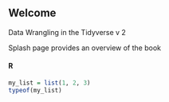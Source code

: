 ## Welcome {.unnumbered}

Data Wrangling in the Tidyverse v 2

Splash page provides an overview of the book



#### R

```r
my_list = list(1, 2, 3)
typeof(my_list)
```
